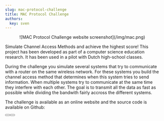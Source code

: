```yaml
---
slug: mac-protocol-challenge
title: MAC Protocol Challenge
authors:
  key: sven
---
```

<Center>![MAC Protocol Challenge website screenshot](/img/mac.png)</Center>

Simulate Channel Access Methods and achieve the highest score!
This project has been developed as part of a computer science education research.
It has been used in a pilot with Dutch high-school classes.

During the challenge you simulate several systems that try to communicate with a router on the same wireless network.
For these systems you build the channel access method that determines when this system tries to send information.
When multiple systems try to communicate at the same time they interfere with each other.
The goal is to transmit all the data as fast as possible while dividing the bandwith fairly accross the different systems.

The challenge is available as an online website and the source code is available on Github:

<Button label="Try it online (Dutch)" link="https://challenge.svenkonings.nl" />
<Button label="Github" link="https://github.com/svenkonings/MAC-Protocol-Challenge" />
